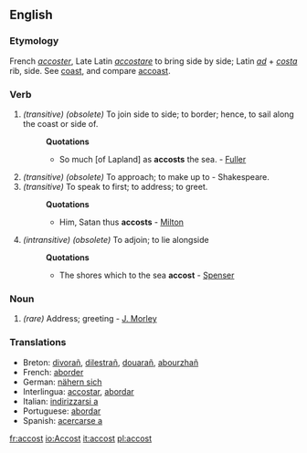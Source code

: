 ==English==

===Etymology===
French ''[[accoster]]'', Late Latin ''[[accostare]]'' to bring side by side; Latin ''[[ad]]'' + ''[[costa]]'' rib, side. See [[coast]], and compare [[accoast]].

===Verb===
{{en-infl-reg-consonant|accost||}}

# ''(transitive) (obsolete)'' To join side to side; to border; hence, to sail along the coast or side of.
#:'''Quotations'''
#:*So much [of Lapland] as '''accosts''' the sea. - [[Fuller]]
# ''(transitive) (obsolete)'' To approach; to make up to - Shakespeare.
# ''(transitive)'' To speak to first; to address; to greet.
#:'''Quotations'''
#:*Him, Satan thus '''accosts''' - [[Milton]]
# ''(intransitive) (obsolete)'' To adjoin; to lie alongside
#:'''Quotations'''
#:*The shores which to the sea '''accost''' - [[Spenser]]

===Noun===
{{en-noun-reg}}

# ''(rare)'' Address; greeting - [[J. Morley]]

===Translations===
*Breton: [[divorañ]], [[dilestrañ]], [[douarañ]], [[abourzhañ]]
*French: [[aborder]]
*German: [[nähern sich]]
*Interlingua: [[accostar]], [[abordar]]
*Italian: [[indirizzarsi a]]
*Portuguese: [[abordar]]
*Spanish: [[acercarse a]]<BR>

[[fr:accost]]
[[io:Accost]]
[[it:accost]]
[[pl:accost]]